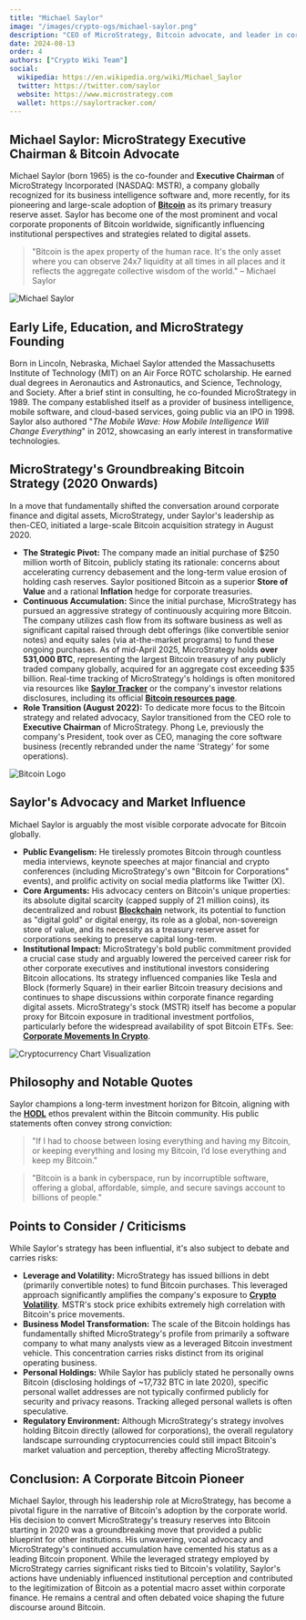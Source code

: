 ```yaml
---
title: "Michael Saylor"
image: "/images/crypto-ogs/michael-saylor.png"
description: "CEO of MicroStrategy, Bitcoin advocate, and leader in corporate crypto adoption."
date: 2024-08-13
order: 4
authors: ["Crypto Wiki Team"]
social:
  wikipedia: https://en.wikipedia.org/wiki/Michael_Saylor
  twitter: https://twitter.com/saylor
  website: https://www.microstrategy.com
  wallet: https://saylortracker.com/
---
```


## **Michael Saylor: MicroStrategy Executive Chairman & Bitcoin Advocate**

Michael Saylor (born 1965) is the co-founder and **Executive Chairman** of MicroStrategy Incorporated (NASDAQ: MSTR), a company globally recognized for its business intelligence software and, more recently, for its pioneering and large-scale adoption of **[Bitcoin](/posts/what-is-bitcoin)** as its primary treasury reserve asset. Saylor has become one of the most prominent and vocal corporate proponents of Bitcoin worldwide, significantly influencing institutional perspectives and strategies related to digital assets.

> "Bitcoin is the apex property of the human race. It's the only asset where you can observe 24x7 liquidity at all times in all places and it reflects the aggregate collective wisdom of the world." – Michael Saylor

![Michael Saylor](/images/posts/michael-saylor.png)

## **Early Life, Education, and MicroStrategy Founding**

Born in Lincoln, Nebraska, Michael Saylor attended the Massachusetts Institute of Technology (MIT) on an Air Force ROTC scholarship. He earned dual degrees in Aeronautics and Astronautics, and Science, Technology, and Society. After a brief stint in consulting, he co-founded MicroStrategy in 1989. The company established itself as a provider of business intelligence, mobile software, and cloud-based services, going public via an IPO in 1998. Saylor also authored "_The Mobile Wave: How Mobile Intelligence Will Change Everything_" in 2012, showcasing an early interest in transformative technologies.

## **MicroStrategy's Groundbreaking Bitcoin Strategy (2020 Onwards)**

In a move that fundamentally shifted the conversation around corporate finance and digital assets, MicroStrategy, under Saylor's leadership as then-CEO, initiated a large-scale Bitcoin acquisition strategy in August 2020.

- **The Strategic Pivot:** The company made an initial purchase of $250 million worth of Bitcoin, publicly stating its rationale: concerns about accelerating currency debasement and the long-term value erosion of holding cash reserves. Saylor positioned Bitcoin as a superior **Store of Value** and a rational **Inflation** hedge for corporate treasuries.
- **Continuous Accumulation:** Since the initial purchase, MicroStrategy has pursued an aggressive strategy of continuously acquiring more Bitcoin. The company utilizes cash flow from its software business as well as significant capital raised through debt offerings (like convertible senior notes) and equity sales (via at-the-market programs) to fund these ongoing purchases. As of mid-April 2025, MicroStrategy holds **over 531,000 BTC**, representing the largest Bitcoin treasury of any publicly traded company globally, acquired for an aggregate cost exceeding $35 billion. Real-time tracking of MicroStrategy's holdings is often monitored via resources like **[Saylor Tracker](https://saylortracker.com/)** or the company's investor relations disclosures, including its official **[Bitcoin resources page](https://www.microstrategy.com/en/bitcoin)**.
- **Role Transition (August 2022):** To dedicate more focus to the Bitcoin strategy and related advocacy, Saylor transitioned from the CEO role to **Executive Chairman** of MicroStrategy. Phong Le, previously the company's President, took over as CEO, managing the core software business (recently rebranded under the name 'Strategy' for some operations).

![Bitcoin Logo](/images/posts/bitcoin.jpg)

## **Saylor's Advocacy and Market Influence**

Michael Saylor is arguably the most visible corporate advocate for Bitcoin globally.

- **Public Evangelism:** He tirelessly promotes Bitcoin through countless media interviews, keynote speeches at major financial and crypto conferences (including MicroStrategy's own "Bitcoin for Corporations" events), and prolific activity on social media platforms like Twitter (X).
- **Core Arguments:** His advocacy centers on Bitcoin's unique properties: its absolute digital scarcity (capped supply of 21 million coins), its decentralized and robust **[Blockchain](/posts/what-is-blockchain)** network, its potential to function as "digital gold" or digital energy, its role as a global, non-sovereign store of value, and its necessity as a treasury reserve asset for corporations seeking to preserve capital long-term.
- **Institutional Impact:** MicroStrategy's bold public commitment provided a crucial case study and arguably lowered the perceived career risk for other corporate executives and institutional investors considering Bitcoin allocations. Its strategy influenced companies like Tesla and Block (formerly Square) in their earlier Bitcoin treasury decisions and continues to shape discussions within corporate finance regarding digital assets. MicroStrategy's stock (MSTR) itself has become a popular proxy for Bitcoin exposure in traditional investment portfolios, particularly before the widespread availability of spot Bitcoin ETFs. See: **[Corporate Movements In Crypto](/posts/corporate-movements-in-crypto)**.

![Cryptocurrency Chart Visualization](/images/posts/cryptocurrency.jpg)

## **Philosophy and Notable Quotes**

Saylor champions a long-term investment horizon for Bitcoin, aligning with the **[HODL](/posts/common-crypto-terms)** ethos prevalent within the Bitcoin community. His public statements often convey strong conviction:

> "If I had to choose between losing everything and having my Bitcoin, or keeping everything and losing my Bitcoin, I’d lose everything and keep my Bitcoin."

> "Bitcoin is a bank in cyberspace, run by incorruptible software, offering a global, affordable, simple, and secure savings account to billions of people."

## **Points to Consider / Criticisms**

While Saylor's strategy has been influential, it's also subject to debate and carries risks:

- **Leverage and Volatility:** MicroStrategy has issued billions in debt (primarily convertible notes) to fund Bitcoin purchases. This leveraged approach significantly amplifies the company's exposure to **[Crypto Volatility](/posts/crypto-volatility)**. MSTR's stock price exhibits extremely high correlation with Bitcoin's price movements.
- **Business Model Transformation:** The scale of the Bitcoin holdings has fundamentally shifted MicroStrategy's profile from primarily a software company to what many analysts view as a leveraged Bitcoin investment vehicle. This concentration carries risks distinct from its original operating business.
- **Personal Holdings:** While Saylor has publicly stated he personally owns Bitcoin (disclosing holdings of ~17,732 BTC in late 2020), specific personal wallet addresses are not typically confirmed publicly for security and privacy reasons. Tracking alleged personal wallets is often speculative.
- **Regulatory Environment:** Although MicroStrategy's strategy involves holding Bitcoin directly (allowed for corporations), the overall regulatory landscape surrounding cryptocurrencies could still impact Bitcoin's market valuation and perception, thereby affecting MicroStrategy.

## **Conclusion: A Corporate Bitcoin Pioneer**

Michael Saylor, through his leadership role at MicroStrategy, has become a pivotal figure in the narrative of Bitcoin's adoption by the corporate world. His decision to convert MicroStrategy's treasury reserves into Bitcoin starting in 2020 was a groundbreaking move that provided a public blueprint for other institutions. His unwavering, vocal advocacy and MicroStrategy's continued accumulation have cemented his status as a leading Bitcoin proponent. While the leveraged strategy employed by MicroStrategy carries significant risks tied to Bitcoin's volatility, Saylor's actions have undeniably influenced institutional perception and contributed to the legitimization of Bitcoin as a potential macro asset within corporate finance. He remains a central and often debated voice shaping the future discourse around Bitcoin.
